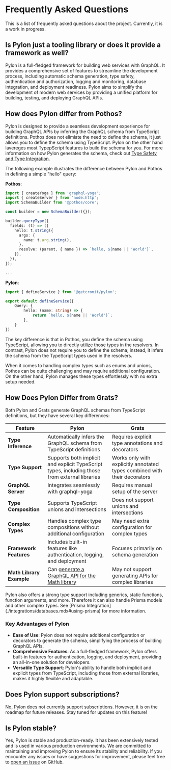 
# Frequently Asked Questions

This is a list of frequently asked questions about the project. Currently, it is a work in progress.

## Is Pylon just a tooling library or does it provide a framework as well?

Pylon is a full-fledged framework for building web services with GraphQL.
It provides a comprehensive set of features to streamline the development process, including automatic schema generation,
type safety, authentication and authorization, logging and monitoring, database integration, and deployment readiness.
Pylon aims to simplify the development of modern web services by providing a unified platform for building, testing, and deploying GraphQL APIs.


## How does Pylon differ from Pothos?

Pylon is designed to provide a seamless development experience for building GraphQL APIs by inferring the GraphQL schema from TypeScript definitions.
Pothos does not elimiate the need to define the schema, it just allows you to define the schema using TypeScript. Pylon on the other hand lavereges most TypepScript features to build
the schema for you. For more information on how Pylon generates the schema, check out [Type Safety and Type Integration](./core-concepts/type-safety-and-type-integration.mdx#type-variants-and-graphql). 


The following example illustrates the difference between Pylon and Pothos in defining a simple "hello" query:

**Pothos**:
```typescript {3,5,7,11}
import { createYoga } from 'graphql-yoga';
import { createServer } from 'node:http';
import SchemaBuilder from '@pothos/core';

const builder = new SchemaBuilder({});

builder.queryType({
  fields: (t) => ({
    hello: t.string({
      args: {
        name: t.arg.string(),
      },
      resolve: (parent, { name }) => `hello, ${name || 'World'}`,
    }),
  }),
});

...
```

**Pylon**:
```typescript
import { defineService } from '@getcronit/pylon';

export default defineService({
    Query: {
        hello: (name: string) => {
            return `hello, ${name || 'World'}`;
        },
    }
})
```

The key difference is that in Pothos, you define the schema using TypeScript, allowing you to directly utilize those types in the resolvers.
In contrast, Pylon does not require you to define the schema; instead, it infers the schema from the TypeScript types used in the resolvers.

When it comes to handling complex types such as enums and unions, Pothos can be quite challenging and may require additional configuration.
On the other hand, Pylon manages these types effortlessly with no extra setup needed.

## How Does Pylon Differ from Grats?

Both Pylon and Grats generate GraphQL schemas from TypeScript definitions, but they have several key differences:

| Feature | Pylon | Grats |
| --- | --- | --- |
| **Type Inference** | Automatically infers the GraphQL schema from TypeScript definitions | Requires explicit type annotations and decorators |
| **Type Support** | Supports both implicit and explicit TypeScript types, including those from external libraries | Works only with explicitly annotated types combined with their decorators |
| **GraphQL Server** | Integrates seamlessly with graphql-yoga | Requires manual setup of the server |
| **Type Composition** | Supports TypeScript unions and intersections | Does not support unions and intersections |
| **Complex Types** | Handles complex type compositions without additional configuration | May need extra configuration for complex types |
| **Framework Features** | Includes built-in features like authentication, logging, and deployment | Focuses primarily on schema generation |
| **Math Library Example** | Can [generate a GraphQL API for the Math library](./getting-started.mdx#highly-complex-types) | May not support generating APIs for complex libraries |

<Callout>
Pylon also offers a strong type support including generics, static functions, function arguments, and more. Therefore it can also handle Prisma models and other complex types.
See [Prisma Integration](./integrations/databases.mdx#using-prisma) for more information.
</Callout>

### Key Advantages of Pylon
- **Ease of Use**: Pylon does not require additional configuration or decorators to generate the schema, simplifying the process of building GraphQL APIs.
- **Comprehensive Features**: As a full-fledged framework, Pylon offers built-in features for authentication, logging, and deployment, providing an all-in-one solution for developers.
- **Versatile Type Support**: Pylon's ability to handle both implicit and explicit types from TypeScript, including those from external libraries, makes it highly flexible and adaptable.

## Does Pylon support subscriptions?

No, Pylon does not currently support subscriptions. However, it is on the roadmap for future releases. Stay tuned for updates on this feature!

## Is Pylon stable?

Yes, Pylon is stable and production-ready. It has been extensively tested and is used in various production environments. We are committed to maintaining and improving Pylon to ensure its stability and reliability.
If you encounter any issues or have suggestions for improvement, please feel free to [open an issue](https://github.com/getcronit/pylon/issues) on GitHub.